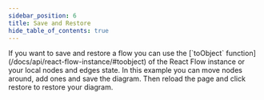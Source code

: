 ```yaml
---
sidebar_position: 6
title: Save and Restore
hide_table_of_contents: true
---
```



<ExampleLayout>
If you want to save and restore a flow you can use the [`toObject` function](/docs/api/react-flow-instance/#toobject) of the React Flow instance or your local nodes and edges state.
In this example you can move nodes around, add ones and save the diagram. Then reload the page and click restore to restore your diagram.

<CodeViewer codePath="example-flows/SaveRestore" />
</ExampleLayout>
